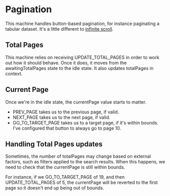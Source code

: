 # Pagination

This machine handles button-based pagination, for instance paginating a tabular dataset. It's a little different to [infinite scroll](/machines/infinite-scroll).

## Total Pages

This machine relies on receiving <Event totalPages={20}>UPDATE_TOTAL_PAGES</Event> in order to work out how it should behave. Once it does, it moves from the <State>awaitingTotalPages</State> state to the <State>idle</State> state. It also updates <Context>totalPages</Context> in context.

<WholeContext />

## Current Page

Once we're in the <State>idle</State> state, the <Context>currentPage</Context> value starts to matter.

- <Event>PREV_PAGE</Event> takes us to the previous page, if valid.
- <Event>NEXT_PAGE</Event> takes us to the next page, if valid.
- <Event targetPage={10}>GO_TO_TARGET_PAGE</Event> takes us to a target page, if
  it's within bounds. I've configured that button to always go to page 10.

## Handling Total Pages updates

Sometimes, the number of <Context>totalPages</Context> may change based on external factors, such as filters applied to the search results. When this happens, we need to check that the <Context>currentPage</Context> is still within bounds.

For instance, if we <Event targetPage={19}>GO_TO_TARGET_PAGE</Event> of 19, and then <Event totalPages={5}>UPDATE_TOTAL_PAGES</Event> of 5, the <Context>currentPage</Context> will be reverted to the first page so it doesn't end up being out of bounds.
